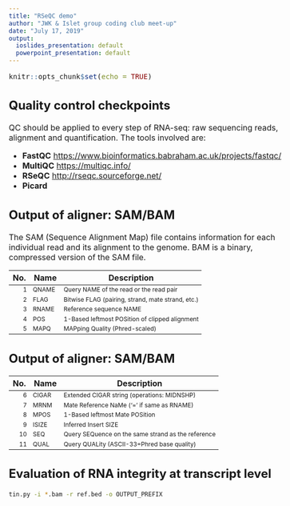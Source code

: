 ```yaml
---
title: "RSeQC demo"
author: "JWK & Islet group coding club meet-up"
date: "July 17, 2019"
output:
  ioslides_presentation: default
  powerpoint_presentation: default
---
```

<style type="text/css">

body{ /* Normal  */
      font-size: 16px;
  }
td {  /* Table  */
  font-size: 12px;
}
code.r{ /* Code block */
    font-size: 14px;
}
pre { /* Code block - determines code spacing between lines */
    font-size: 14px;
}
</style>

```r
knitr::opts_chunk$set(echo = TRUE)
```

## Quality control checkpoints

QC should be applied to every step of RNA-seq: raw sequencing reads, alignment and quantification. 
The tools involved are:

- **FastQC** <https://www.bioinformatics.babraham.ac.uk/projects/fastqc/>
- **MultiQC** <https://multiqc.info/>
- **RSeQC** <http://rseqc.sourceforge.net/>
- **Picard**

## Output of aligner: SAM/BAM
The SAM (Sequence Alignment Map) file contains information for each individual read and its alignment to the genome. BAM is a binary, compressed version of the SAM file.

|No.	|Name	|Description|
|----:|:----|-----------|
|1	|QNAME|	Query NAME of the read or the read pair|
|2	|FLAG|	Bitwise FLAG (pairing, strand, mate strand, etc.)|
|3	|RNAME|	Reference sequence NAME|
|4	|POS|	1-Based leftmost POSition of clipped alignment|
|5	|MAPQ|	MAPping Quality (Phred-scaled)|

## Output of aligner: SAM/BAM

|No.	|Name	|Description|
|----:|:----|-----------|
|6	|CIGAR|	Extended CIGAR string (operations: MIDNSHP)|
|7	|MRNM|	Mate Reference NaMe (‘=’ if same as RNAME)|
|8	|MPOS|	1-Based leftmost Mate POSition|
|9	|ISIZE|	Inferred Insert SIZE|
|10	|SEQ|	Query SEQuence on the same strand as the reference|
|11	|QUAL|Query QUALity (ASCII-33=Phred base quality)|

## Evaluation of RNA integrity at transcript level

```bash
tin.py -i *.bam -r ref.bed -o OUTPUT_PREFIX
```
